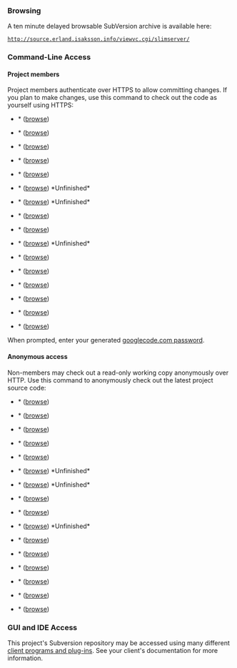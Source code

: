 ===Browsing===
A ten minute delayed browsable SubVersion archive is available here:
 http://source.erland.isaksson.info/viewvc.cgi/slimserver/
===Command-Line Access===
====Project members====
Project members authenticate over HTTPS to allow committing changes.
If you plan to make changes, use this command to check out the code as yourself using HTTPS:

*{{{Custom Browse}}}* ([http://code.google.com/p/erlandplugins/source/browse/CustomBrowse/trunk/src browse])
 {{{svn checkout https://erlandplugins.googlecode.com/svn/CustomBrowse/trunk CustomBrowse --username yourgooglecodeid}}}

*{{{Custom Scan}}}* ([http://code.google.com/p/erlandplugins/source/browse/CustomScan/trunk/src browse])
 {{{svn checkout https://erlandplugins.googlecode.com/svn/CustomScan/trunk CustomScan --username yourgooglecodeid}}}

*{{{Custom Skip}}}* ([http://code.google.com/p/erlandplugins/source/browse/CustomSkip/trunk/src browse])
 {{{svn checkout https://erlandplugins.googlecode.com/svn/CustomSkip/trunk CustomSkip --username yourgooglecodeid}}}

*{{{Database Query}}}* ([http://code.google.com/p/erlandplugins/source/browse/DatabaseQuery/trunk/src browse])
 {{{svn checkout https://erlandplugins.googlecode.com/svn/DatabaseQuery/trunk DatabaseQuery --username yourgooglecodeid}}}

*{{{Dynamic Playlist}}}* ([http://code.google.com/p/erlandplugins/source/browse/DynamicPlayList/trunk/src browse])
 {{{svn checkout https://erlandplugins.googlecode.com/svn/DynamicPlayList/trunk DynamicPlayList --username yourgooglecodeid}}}

*{{{iPod}}}* ([http://code.google.com/p/erlandplugins/source/browse/iPod/trunk/src browse]) *Unfinished*
 {{{svn checkout https://erlandplugins.googlecode.com/svn/iPod/trunk iPod --username yourgooglecodeid}}}

*{{{MediaMonkey}}}* ([http://code.google.com/p/erlandplugins/source/browse/MediaMonkey/trunk/src browse]) *Unfinished*
 {{{svn checkout https://erlandplugins.googlecode.com/svn/MediaMonkey/trunk MediaMonkey --username yourgooglecodeid}}}

*{{{Multi Library}}}* ([http://code.google.com/p/erlandplugins/source/browse/MultiLibrary/trunk/src browse])
 {{{svn checkout https://erlandplugins.googlecode.com/svn/MultiLibrary/trunk MultiLibrary --username yourgooglecodeid}}}

*{{{Playlist Generator}}}* ([http://code.google.com/p/erlandplugins/source/browse/PlaylistGenerator/trunk/src browse])
 {{{svn checkout https://erlandplugins.googlecode.com/svn/PlaylistGenerator/trunk PlaylistGenerator --username yourgooglecodeid}}}

*{{{Portable Sync}}}* ([http://code.google.com/p/erlandplugins/source/browse/PortableSync/trunk/src browse]) *Unfinished*
 {{{svn checkout https://erlandplugins.googlecode.com/svn/PortableSync/trunk PortableSync --username yourgooglecodeid}}}

*{{{Random Playlist}}}* ([http://code.google.com/p/erlandplugins/source/browse/RandomPlayList/trunk/src browse])
 {{{svn checkout https://erlandplugins.googlecode.com/svn/RandomPlayList/trunk RandomPlayList --username yourgooglecodeid}}}

*{{{Remove Played Songs}}}* ([http://code.google.com/p/erlandplugins/source/browse/RemovePlayedSongs/trunk/src browse])
 {{{svn checkout https://erlandplugins.googlecode.com/svn/RemovePlayedSongs/trunk RemovePlayedSongs --username yourgooglecodeid}}}

*{{{SQL Playlist}}}* ([http://code.google.com/p/erlandplugins/source/browse/SQLPlayList/trunk/src browse])
 {{{svn checkout https://erlandplugins.googlecode.com/svn/SQLPlayList/trunk SQLPlayList --username yourgooglecodeid}}}

*{{{Title Switcher}}}* ([http://code.google.com/p/erlandplugins/source/browse/TitleSwitcher/trunk/src browse])
 {{{svn checkout https://erlandplugins.googlecode.com/svn/TitleSwitcher/trunk TitleSwitcher --username yourgooglecodeid}}}

*{{{TrackStat}}}* ([http://code.google.com/p/erlandplugins/source/browse/TrackStat/trunk/src browse])
 {{{svn checkout https://erlandplugins.googlecode.com/svn/TrackStat/trunk TrackStat --username yourgooglecodeid}}}

*{{{TrackStat Playlist}}}* ([http://code.google.com/p/erlandplugins/source/browse/TrackStatPlaylist/trunk/src browse])
 {{{svn checkout https://erlandplugins.googlecode.com/svn/TrackStatPlaylist/trunk TrackStatPlaylist --username yourgooglecodeid}}}

When prompted, enter your generated [http://code.google.com/hosting/settings googlecode.com password].

====Anonymous access====
Non-members may check out a read-only working copy anonymously over HTTP.
Use this command to anonymously check out the latest project source code:

*{{{Custom Browse}}}* ([http://code.google.com/p/erlandplugins/source/browse/CustomBrowse/trunk/src browse])
 {{{svn checkout http://erlandplugins.googlecode.com/svn/CustomBrowse/trunk CustomBrowse}}}

*{{{Custom Scan}}}* ([http://code.google.com/p/erlandplugins/source/browse/CustomScan/trunk/src browse])
 {{{svn checkout http://erlandplugins.googlecode.com/svn/CustomScan/trunk CustomScan}}}

*{{{Custom Skip}}}* ([http://code.google.com/p/erlandplugins/source/browse/CustomSkip/trunk/src browse])
 {{{svn checkout http://erlandplugins.googlecode.com/svn/CustomSkip/trunk CustomSkip}}}

*{{{Database Query}}}* ([http://code.google.com/p/erlandplugins/source/browse/DatabaseQuery/trunk/src browse])
 {{{svn checkout http://erlandplugins.googlecode.com/svn/DatabaseQuery/trunk DatabaseQuery}}}

*{{{Dynamic Playlist}}}* ([http://code.google.com/p/erlandplugins/source/browse/DynamicPlayList/trunk/src browse])
 {{{svn checkout http://erlandplugins.googlecode.com/svn/DynamicPlayList/trunk DynamicPlayList}}}

*{{{iPod}}}* ([http://code.google.com/p/erlandplugins/source/browse/iPod/trunk/src browse]) *Unfinished*
 {{{svn checkout http://erlandplugins.googlecode.com/svn/iPod/trunk iPod}}}

*{{{MediaMonkey}}}* ([http://code.google.com/p/erlandplugins/source/browse/MediaMonkey/trunk/src browse]) *Unfinished*
 {{{svn checkout http://erlandplugins.googlecode.com/svn/MediaMonkey/trunk MediaMonkey}}}

*{{{Multi Library}}}* ([http://code.google.com/p/erlandplugins/source/browse/MultiLibrary/trunk/src browse])
 {{{svn checkout http://erlandplugins.googlecode.com/svn/MultiLibrary/trunk MultiLibrary}}}

*{{{Playlist Generator}}}* ([http://code.google.com/p/erlandplugins/source/browse/PlaylistGenerator/trunk/src browse])
 {{{svn checkout http://erlandplugins.googlecode.com/svn/PlaylistGenerator/trunk PlaylistGenerator}}}

*{{{Portable Sync}}}* ([http://code.google.com/p/erlandplugins/source/browse/PortableSync/trunk/src browse]) *Unfinished*
 {{{svn checkout http://erlandplugins.googlecode.com/svn/PortableSync/trunk PortableSync}}}

*{{{Random Playlist}}}* ([http://code.google.com/p/erlandplugins/source/browse/RandomPlayList/trunk/src browse])
 {{{svn checkout http://erlandplugins.googlecode.com/svn/RandomPlayList/trunk RandomPlayList}}}

*{{{Remove Played Songs}}}* ([http://code.google.com/p/erlandplugins/source/browse/RemovePlayedSongs/trunk/src browse])
 {{{svn checkout http://erlandplugins.googlecode.com/svn/RemovePlayedSongs/trunk RemovePlayedSongs}}}

*{{{SQL Playlist}}}* ([http://code.google.com/p/erlandplugins/source/browse/SQLPlayList/trunk/src browse])
 {{{svn checkout http://erlandplugins.googlecode.com/svn/SQLPlayList/trunk SQLPlayList}}}

*{{{Title Switcher}}}* ([http://code.google.com/p/erlandplugins/source/browse/TitleSwitcher/trunk/src browse])
 {{{svn checkout http://erlandplugins.googlecode.com/svn/TitleSwitcher/trunk TitleSwitcher}}}

*{{{TrackStat}}}* ([http://code.google.com/p/erlandplugins/source/browse/TrackStat/trunk/src browse])
 {{{svn checkout http://erlandplugins.googlecode.com/svn/TrackStat/trunk TrackStat}}}

*{{{TrackStat Playlist}}}* ([http://code.google.com/p/erlandplugins/source/browse/TrackStatPlaylist/trunk/src browse])
 {{{svn checkout http://erlandplugins.googlecode.com/svn/TrackStatPlaylist/trunk TrackStatPlaylist}}}

===GUI and IDE Access===

This project's Subversion repository may be accessed using many different [http://subversion.tigris.org/links.html#clients client programs and plug-ins]. See your client's documentation for more information.